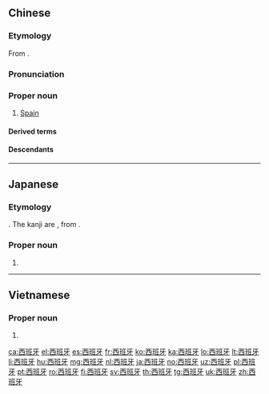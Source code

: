 ==Chinese==
{{zh-forms|gloss=-}}
{{wikipedia|lang=zh}}
{{wikipedia|lang=yue}}

===Etymology===
From {{der|zh|la|Hispania}}.

===Pronunciation===
{{zh-pron
|m=Xībānyá
|c=sai1 baan1 ngaa4
|h=pfs=Sî-pân-ngà
|md=Să̤-băng-ngà
|mn=xm,qz,tw:Se-pan-gâ/zz:Se-pan-gêe
|w=1xi pe nga
|cat=pn
}}

===Proper noun===
{{zh-propn}}

# [[Spain]]

====Derived terms====
{{zh-der|西班牙凍湯|西班牙人|西班牙語|西班牙文學|西班牙港|西班牙王國|西班牙舞蹈|西班牙音樂}}

====Descendants====
{{CJKV||||Tây Ban Nha}}

{{zh-cat|Spain|Countries of Europe|Exonyms}}

----

==Japanese==
{{ja-kanjitab|yomi=irr|す|ぺい|ん|sort=すぺいん}}

===Etymology===
{{bor|ja|en|Spain|sort=すぺいん}}. The kanji are {{ateji|sort=すぺいん}}, from {{etyl|zh|ja|sort=すぺいん}} {{zh-l|西班牙}}.

===Proper noun===
{{ja-pos|proper|スペイン}}

# {{rare spelling of|スペイン|sort=すぺい|lang=ja}}

----

==Vietnamese==
{{vi-hantutab}}

===Proper noun===
{{vi-hantu}}

# {{han tu form of|Tây Ban Nha|[[Spain]]}}

[[ca:西班牙]]
[[el:西班牙]]
[[es:西班牙]]
[[fr:西班牙]]
[[ko:西班牙]]
[[ka:西班牙]]
[[lo:西班牙]]
[[lt:西班牙]]
[[li:西班牙]]
[[hu:西班牙]]
[[mg:西班牙]]
[[nl:西班牙]]
[[ja:西班牙]]
[[no:西班牙]]
[[uz:西班牙]]
[[pl:西班牙]]
[[pt:西班牙]]
[[ro:西班牙]]
[[fi:西班牙]]
[[sv:西班牙]]
[[th:西班牙]]
[[tg:西班牙]]
[[uk:西班牙]]
[[zh:西班牙]]